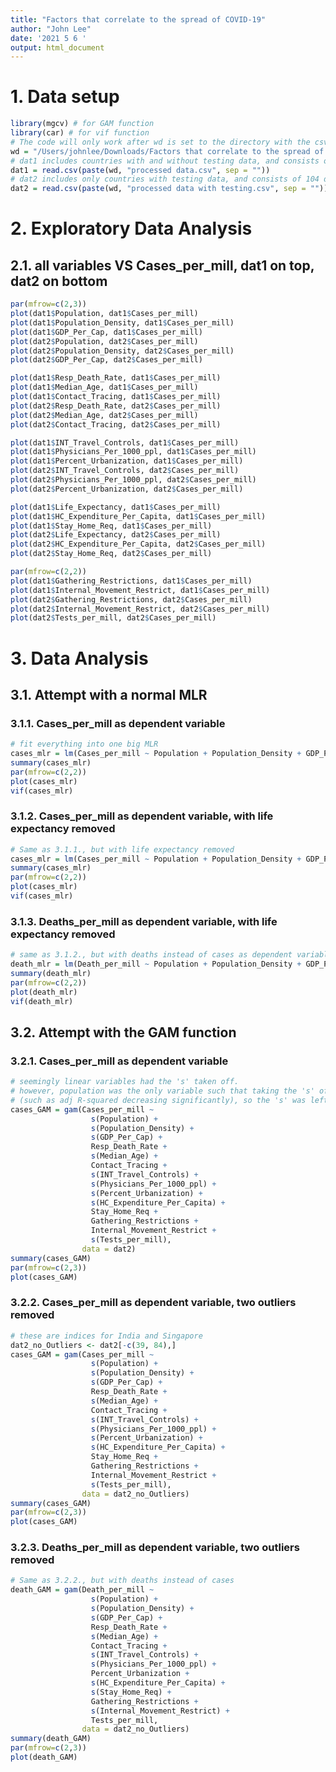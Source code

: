 ```yaml
---
title: "Factors that correlate to the spread of COVID-19"
author: "John Lee"
date: '2021 5 6 '
output: html_document
---
```

# 1. Data setup
```r
library(mgcv) # for GAM function
library(car) # for vif function
# The code will only work after wd is set to the directory with the csv files
wd = "/Users/johnlee/Downloads/Factors that correlate to the spread of COVID-19/processed data/"
# dat1 includes countries with and without testing data, and consists of 164 data points
dat1 = read.csv(paste(wd, "processed data.csv", sep = ""))
# dat2 includes only countries with testing data, and consists of 104 data points
dat2 = read.csv(paste(wd, "processed data with testing.csv", sep = ""))
```

# 2. Exploratory Data Analysis

## 2.1. all variables VS Cases_per_mill, dat1 on top, dat2 on bottom
```r
par(mfrow=c(2,3))
plot(dat1$Population, dat1$Cases_per_mill)
plot(dat1$Population_Density, dat1$Cases_per_mill)
plot(dat1$GDP_Per_Cap, dat1$Cases_per_mill)
plot(dat2$Population, dat2$Cases_per_mill)
plot(dat2$Population_Density, dat2$Cases_per_mill)
plot(dat2$GDP_Per_Cap, dat2$Cases_per_mill)

plot(dat1$Resp_Death_Rate, dat1$Cases_per_mill)
plot(dat1$Median_Age, dat1$Cases_per_mill)
plot(dat1$Contact_Tracing, dat1$Cases_per_mill)
plot(dat2$Resp_Death_Rate, dat2$Cases_per_mill)
plot(dat2$Median_Age, dat2$Cases_per_mill)
plot(dat2$Contact_Tracing, dat2$Cases_per_mill)

plot(dat1$INT_Travel_Controls, dat1$Cases_per_mill)
plot(dat1$Physicians_Per_1000_ppl, dat1$Cases_per_mill)
plot(dat1$Percent_Urbanization, dat1$Cases_per_mill)
plot(dat2$INT_Travel_Controls, dat2$Cases_per_mill)
plot(dat2$Physicians_Per_1000_ppl, dat2$Cases_per_mill)
plot(dat2$Percent_Urbanization, dat2$Cases_per_mill)

plot(dat1$Life_Expectancy, dat1$Cases_per_mill)
plot(dat1$HC_Expenditure_Per_Capita, dat1$Cases_per_mill)
plot(dat1$Stay_Home_Req, dat1$Cases_per_mill)
plot(dat2$Life_Expectancy, dat2$Cases_per_mill)
plot(dat2$HC_Expenditure_Per_Capita, dat2$Cases_per_mill)
plot(dat2$Stay_Home_Req, dat2$Cases_per_mill)

par(mfrow=c(2,2))
plot(dat1$Gathering_Restrictions, dat1$Cases_per_mill)
plot(dat1$Internal_Movement_Restrict, dat1$Cases_per_mill)
plot(dat2$Gathering_Restrictions, dat2$Cases_per_mill)
plot(dat2$Internal_Movement_Restrict, dat2$Cases_per_mill)
plot(dat2$Tests_per_mill, dat2$Cases_per_mill)
```

# 3. Data Analysis
## 3.1. Attempt with a normal MLR
### 3.1.1. Cases_per_mill as dependent variable
```r
# fit everything into one big MLR
cases_mlr = lm(Cases_per_mill ~ Population + Population_Density + GDP_Per_Cap + Resp_Death_Rate + Median_Age + Contact_Tracing + INT_Travel_Controls + Physicians_Per_1000_ppl + Percent_Urbanization + Life_Expectancy + HC_Expenditure_Per_Capita + Stay_Home_Req + Gathering_Restrictions + Internal_Movement_Restrict + Tests_per_mill, data = dat2)
summary(cases_mlr)
par(mfrow=c(2,2))
plot(cases_mlr)
vif(cases_mlr)
```

### 3.1.2. Cases_per_mill as dependent variable, with life expectancy removed
```r
# Same as 3.1.1., but with life expectancy removed
cases_mlr = lm(Cases_per_mill ~ Population + Population_Density + GDP_Per_Cap + Resp_Death_Rate + Median_Age + Contact_Tracing + INT_Travel_Controls + Physicians_Per_1000_ppl + Percent_Urbanization + HC_Expenditure_Per_Capita + Stay_Home_Req + Gathering_Restrictions + Internal_Movement_Restrict + Tests_per_mill, data = dat2)
summary(cases_mlr)
par(mfrow=c(2,2))
plot(cases_mlr)
vif(cases_mlr)
```

### 3.1.3. Deaths_per_mill as dependent variable, with life expectancy removed
```r
# same as 3.1.2., but with deaths instead of cases as dependent variable
death_mlr = lm(Death_per_mill ~ Population + Population_Density + GDP_Per_Cap + Resp_Death_Rate + Median_Age + Contact_Tracing + INT_Travel_Controls + Physicians_Per_1000_ppl + Percent_Urbanization + HC_Expenditure_Per_Capita + Stay_Home_Req + Gathering_Restrictions + Internal_Movement_Restrict + Tests_per_mill, data = dat2)
summary(death_mlr)
par(mfrow=c(2,2))
plot(death_mlr)
vif(death_mlr)
```

## 3.2. Attempt with the GAM function
### 3.2.1. Cases_per_mill as dependent variable
```r
# seemingly linear variables had the 's' taken off.
# however, population was the only variable such that taking the 's' off resulted in weird behavior
# (such as adj R-squared decreasing significantly), so the 's' was left on for population
cases_GAM = gam(Cases_per_mill ~
                  s(Population) +
                  s(Population_Density) +
                  s(GDP_Per_Cap) +
                  Resp_Death_Rate +
                  s(Median_Age) +
                  Contact_Tracing +
                  s(INT_Travel_Controls) +
                  s(Physicians_Per_1000_ppl) +
                  s(Percent_Urbanization) +
                  s(HC_Expenditure_Per_Capita) +
                  Stay_Home_Req +
                  Gathering_Restrictions +
                  Internal_Movement_Restrict +
                  s(Tests_per_mill),
                data = dat2)
summary(cases_GAM)
par(mfrow=c(2,3))
plot(cases_GAM)
```


### 3.2.2. Cases_per_mill as dependent variable, two outliers removed
```r
# these are indices for India and Singapore
dat2_no_Outliers <- dat2[-c(39, 84),]
cases_GAM = gam(Cases_per_mill ~
                  s(Population) +
                  s(Population_Density) +
                  s(GDP_Per_Cap) +
                  Resp_Death_Rate +
                  s(Median_Age) +
                  Contact_Tracing +
                  s(INT_Travel_Controls) +
                  s(Physicians_Per_1000_ppl) +
                  s(Percent_Urbanization) +
                  s(HC_Expenditure_Per_Capita) +
                  Stay_Home_Req +
                  Gathering_Restrictions +
                  Internal_Movement_Restrict +
                  s(Tests_per_mill),
                data = dat2_no_Outliers)
summary(cases_GAM)
par(mfrow=c(2,3))
plot(cases_GAM)
```

### 3.2.3. Deaths_per_mill as dependent variable, two outliers removed
```r
# Same as 3.2.2., but with deaths instead of cases
death_GAM = gam(Death_per_mill ~
                  s(Population) +
                  s(Population_Density) +
                  s(GDP_Per_Cap) +
                  Resp_Death_Rate +
                  s(Median_Age) +
                  Contact_Tracing +
                  s(INT_Travel_Controls) +
                  s(Physicians_Per_1000_ppl) +
                  Percent_Urbanization +
                  s(HC_Expenditure_Per_Capita) +
                  s(Stay_Home_Req) +
                  Gathering_Restrictions +
                  s(Internal_Movement_Restrict) +
                  Tests_per_mill,
                data = dat2_no_Outliers)
summary(death_GAM)
par(mfrow=c(2,3))
plot(death_GAM)
```
